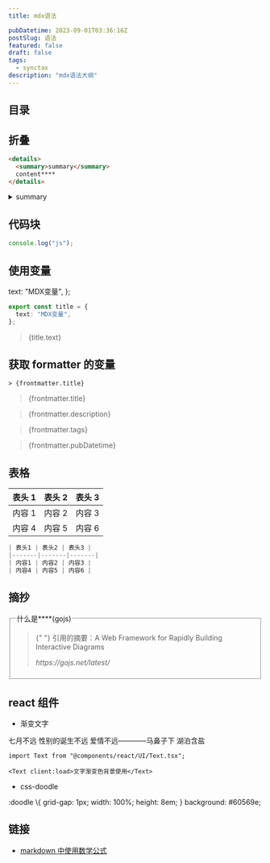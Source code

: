 ```yaml
---
title: mdx语法

pubDatetime: 2023-09-01T03:36:16Z
postSlug: 语法
featured: false
draft: false
tags:
  - synctax
description: "mdx语法大纲"
---
```


## 目录

## 折叠

```html
<details>
  <summary>summary</summary>
  content****
</details>
```

<details>
  <summary>summary</summary>
  content****
</details>

## 代码块

```js
console.log("js");
```

## 使用变量

  text: "MDX变量",
};

```ts
export const title = {
  text: "MDX变量",
};
```

> {title.text}

## 获取 formatter 的变量

```mdx
> {frontmatter.title}
```

> {frontmatter.title}

> {frontmatter.description}

> {frontmatter.tags}

> {frontmatter.pubDatetime}

## 表格

| 表头 1 | 表头 2 | 表头 3 |
| ------ | ------ | ------ |
| 内容 1 | 内容 2 | 内容 3 |
| 内容 4 | 内容 5 | 内容 6 |

```js
| 表头1 | 表头2 | 表头3 |
|-------|-------|-------|
| 内容1 | 内容2 | 内容3 |
| 内容4 | 内容5 | 内容6 |
```

## 摘抄

<fieldset>
  <legend>什么是****(gojs)</legend>
  <blockquote cite="https://gojs.net/latest/">
    <p>
      {" "}
      引用的摘要：A Web Framework for Rapidly Building Interactive Diagrams
    </p>
    <footer>
      <cite>https://gojs.net/latest/</cite>
    </footer>
  </blockquote>
</fieldset>

## react 组件

- 渐变文字


<Text client:load>七月不远 性别的诞生不远 爱情不远————马鼻子下 湖泊含盐</Text>

```mdx
import Text from "@components/react/UI/Text.tsx";

<Text client:load>文字渐变色背景使用</Text>
```

- css-doodle


<Common  client:load grid="5">
:doodle \{
    grid-gap: 1px;
    width: 100%;
    height: 8em;
}
background: #60569e;
</Common>

## 链接

- [markdown 中使用数学公式](/posts/math)
